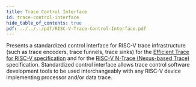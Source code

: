 ```yaml
---
title: Trace Control Interface
id: trace-control-interface
hide_table_of_contents: true
pdf: ../../../pdf/RISC-V-Trace-Control-Interface.pdf
---
```


Presents a standardized control interface for RISC-V trace infrastructure (such as trace encoders, trace funnels, trace sinks) for the [Efficient Trace for RISC-V specification](./efficient-trace) and for the [RISC-V N-Trace (Nexus-based Trace)](./n-trace) specification. Standardized control interface allows trace control software development tools to be used interchangeably with any RISC-V device implementing processor and/or data trace.

<PDF download= {frontMatter.pdf} title= {frontMatter.title} >
</PDF>